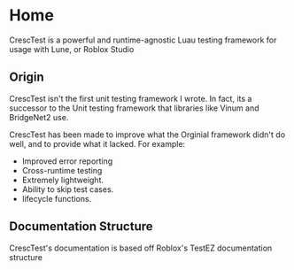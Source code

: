 # Home
CrescTest is a powerful and runtime-agnostic Luau testing framework for usage with Lune, or Roblox Studio

## Origin
CrescTest isn't the first unit testing framework I wrote. In fact, its a successor to the Unit testing framework that libraries like Vinum and BridgeNet2 use.

CrescTest has been made to improve what the Orginial framework didn't do well, and to provide what it lacked. For example:

* Improved error reporting
* Cross-runtime testing
* Extremely lightweight.
* Ability to skip test cases.
* lifecycle functions.

## Documentation Structure

CrescTest's documentation is based off Roblox's TestEZ documentation structure